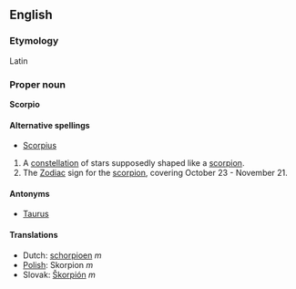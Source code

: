 ==English==
===Etymology===
Latin

===Proper noun===
'''Scorpio'''

====Alternative spellings====
*[[Scorpius]]

# A [[constellation]] of stars supposedly shaped like a [[scorpion]].
# The [[Zodiac]] sign for the [[scorpion]], covering October 23 - November 21.

====Antonyms====
*[[Taurus]]

==== Translations ====
*Dutch: [[schorpioen]] ''m''
*[[Polish]]: Skorpion ''m''
*Slovak: [[Škorpión#Slovak|Škorpión]] ''m''